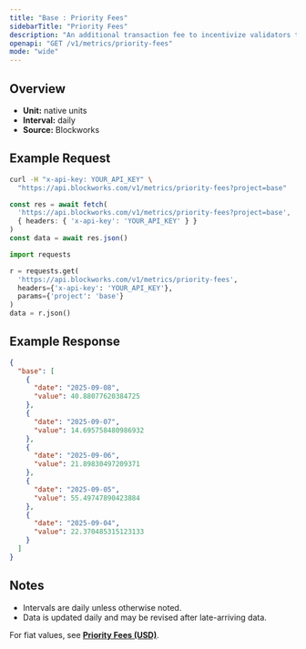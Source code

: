 ```yaml
---
title: "Base : Priority Fees"
sidebarTitle: "Priority Fees"
description: "An additional transaction fee to incentivize validators to prioritize and execute transactions."
openapi: "GET /v1/metrics/priority-fees"
mode: "wide"
---
```


## Overview

- **Unit:** native units
- **Interval:** daily
- **Source:** Blockworks

## Example Request

<CodeGroup>

```bash cURL
curl -H "x-api-key: YOUR_API_KEY" \
  "https://api.blockworks.com/v1/metrics/priority-fees?project=base"
```

```typescript TypeScript
const res = await fetch(
  'https://api.blockworks.com/v1/metrics/priority-fees?project=base',
  { headers: { 'x-api-key': 'YOUR_API_KEY' } }
)
const data = await res.json()
```

```python Python
import requests

r = requests.get(
  'https://api.blockworks.com/v1/metrics/priority-fees',
  headers={'x-api-key': 'YOUR_API_KEY'},
  params={'project': 'base'}
)
data = r.json()
```

</CodeGroup>

## Example Response

```json
{
  "base": [
    {
      "date": "2025-09-08",
      "value": 40.88077620384725
    },
    {
      "date": "2025-09-07",
      "value": 14.695758480986932
    },
    {
      "date": "2025-09-06",
      "value": 21.89830497209371
    },
    {
      "date": "2025-09-05",
      "value": 55.49747890423884
    },
    {
      "date": "2025-09-04",
      "value": 22.370485315123133
    }
  ]
}
```

## Notes
- Intervals are daily unless otherwise noted.
- Data is updated daily and may be revised after late-arriving data.


<Note>For fiat values, see **[Priority Fees (USD)](./priority-fees-usd)**.</Note>